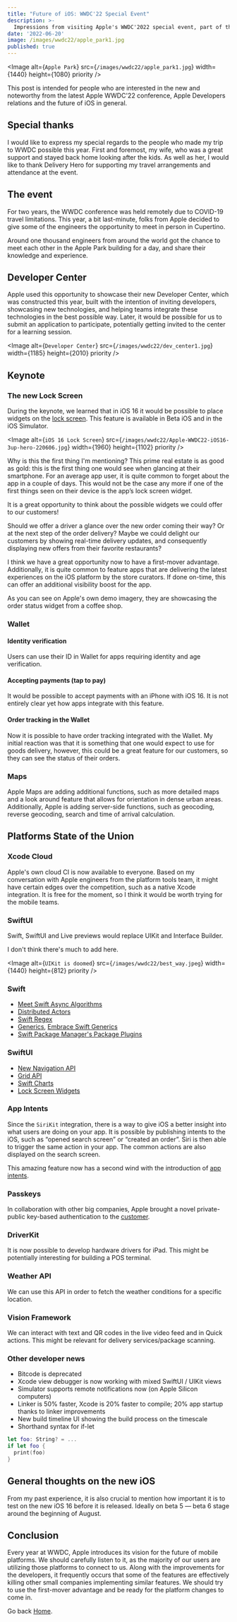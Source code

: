 ```yaml
---
title: "Future of iOS: WWDC'22 Special Event"
description: >-
  Impressions from visiting Apple's WWDC'2022 special event, part of the WWDC'22 conference, curated for iOS audience.
date: '2022-06-20'
image: /images/wwdc22/apple_park1.jpg
published: true
---
```


<Image
  alt={`Apple Park`}
  src={`/images/wwdc22/apple_park1.jpg`}
  width={1440}
  height={1080}
  priority
/>

This post is intended for people who are interested in the new and noteworthy from the latest Apple WWDC'22 conference, Apple Developers relations and the future of iOS in general.

## Special thanks

I would like to express my special regards to the people who made my trip to WWDC possible this year. First and foremost, my wife, who was a great support and stayed back home looking after the kids. As well as her, I would like to thank Delivery Hero for supporting my travel arrangements and attendance at the event.

## The event

For two years, the WWDC conference was held remotely due to COVID-19 travel limitations. This year, a bit last-minute, folks from Apple decided to give some of the engineers the opportunity to meet in person in Cupertino.

Around one thousand engineers from around the world got the chance to meet each other in the Apple Park building for a day, and share their knowledge and experience.

## Developer Center

Apple used this opportunity to showcase their new Developer Center, which was constructed this year, built with the intention of inviting developers, showcasing new technologies, and helping teams integrate these technologies in the best possible way. Later, it would be possible for us to submit an application to participate, potentially getting invited to the center for a learning session.

<Image
  alt={`Developer Center`}
  src={`/images/wwdc22/dev_center1.jpg`}
  width={1185}
  height={2010}
  priority
/>

## Keynote

### The new Lock Screen

During the keynote, we learned that in iOS 16 it would be possible to place widgets on the [lock screen](https://www.apple.com/newsroom/2022/06/apple-unveils-new-ways-to-share-and-communicate-in-ios-16/). This feature is available in Beta iOS and in the iOS Simulator.

<Image
  alt={`iOS 16 Lock Screen`}
  src={`/images/wwdc22/Apple-WWDC22-iOS16-3up-hero-220606.jpg`}
  width={1960}
  height={1102}
  priority
/>

Why is this the first thing I'm mentioning? This prime real estate is as good as gold: this is the first thing one would see when glancing at their smartphone. For an average app user, it is quite common to forget about the app in a couple of days. This would not be the case any more if one of the first things seen on their device is the app’s lock screen widget.

It is a great opportunity to think about the possible widgets we could offer to our customers!

Should we offer a driver a glance over the new order coming their way? Or at the next step of the order delivery? Maybe we could delight our customers by showing real-time delivery updates, and consequently displaying new offers from their favorite restaurants?

I think we have a great opportunity now to have a first-mover advantage. Additionally, it is quite common to feature apps that are delivering the latest experiences on the iOS platform by the store curators. If done on-time, this can offer an additional visibility boost for the app.

As you can see on Apple's own demo imagery, they are showcasing the order status widget from a coffee shop.

### Wallet

#### Identity verification

Users can use their ID in Wallet for apps requiring identity and age verification.

#### Accepting payments (tap to pay)

It would be possible to accept payments with an iPhone with iOS 16. It is not entirely clear yet how apps integrate with this feature.

#### Order tracking in the Wallet

Now it is possible to have order tracking integrated with the Wallet. My initial reaction was that it is something that one would expect to use for goods delivery, however, this could be a great feature for our customers, so they can see the status of their orders.

### Maps

Apple Maps are adding additional functions, such as more detailed maps and a look around feature that allows for orientation in dense urban areas. Additionally, Apple is adding server-side functions, such as geocoding, reverse geocoding, search and time of arrival calculation.

## Platforms State of the Union

### Xcode Cloud

Apple's own cloud CI is now available to everyone. Based on my conversation with Apple engineers from the platform tools team, it might have certain edges over the competition, such as a native Xcode integration. It is free for the moment, so I think it would be worth trying for the mobile teams.

### SwiftUI

Swift, SwiftUI and Live previews would replace UIKit and Interface Builder.

I don't think there's much to add here.

<Image
  alt={`UIKit is doomed`}
  src={`/images/wwdc22/best_way.jpeg`}
  width={1440}
  height={812}
  priority
/>

### Swift

- [Meet Swift Async Algorithms](https://developer.apple.com/videos/play/wwdc2022/110355/)
- [Distributed Actors](https://developer.apple.com/videos/play/wwdc2022/110356/)
- [Swift Regex](https://developer.apple.com/videos/play/wwdc2022/110357/)
- [Generics](https://developer.apple.com/videos/play/wwdc2022/110353/), [Embrace Swift Generics](https://developer.apple.com/videos/play/wwdc2022/110352/)
- [Swift Package Manager's Package Plugins](https://developer.apple.com/videos/play/wwdc2022/110359/)

### SwiftUI

- [New Navigation API](https://developer.apple.com/videos/play/wwdc2022/10054/)
- [Grid API](https://developer.apple.com/videos/play/wwdc2022/10056/)
- [Swift Charts](https://developer.apple.com/videos/play/wwdc2022/10137/)
- [Lock Screen Widgets](https://developer.apple.com/videos/play/wwdc2022/10050/)

### App Intents

Since the `SiriKit` integration, there is a way to give iOS a better insight into what users are doing on your app. It is possible by publishing intents to the iOS, such as “opened search screen” or “created an order”. Siri is then able to trigger the same action in your app. The common actions are also displayed on the search screen.

This amazing feature now has a second wind with the introduction of [app intents](https://developer.apple.com/videos/play/wwdc2022/10032/).

### Passkeys

In collaboration with other big companies, Apple brought a novel private-public key-based authentication to the [customer](https://developer.apple.com/videos/play/wwdc2022/10092/).

### DriverKit

It is now possible to develop hardware drivers for iPad. This might be potentially interesting for building a POS terminal.

### Weather API

We can use this API in order to fetch the weather conditions for a specific location.

### Vision Framework

We can interact with text and QR codes in the live video feed and in Quick actions. This might be relevant for delivery services/package scanning.

### Other developer news

- Bitcode is deprecated
- Xcode view debugger is now working with mixed SwiftUI / UIKit views
- Simulator supports remote notifications now (on Apple Silicon computers)
- Linker is 50% faster, Xcode is 20% faster to compile; 20% app startup thanks to linker improvements
- New build timeline UI showing the build process on the timescale
- Shorthand syntax for if-let

```swift:Example.swift
let foo: String? = ...
if let foo {
  print(foo)
}
```

## General thoughts on the new iOS

From my past experience, it is also crucial to mention how important it is to test on the new iOS 16 before it is released. Ideally on beta 5 — beta 6 stage around the beginning of August.

## Conclusion

Every year at WWDC, Apple introduces its vision for the future of mobile platforms. We should carefully listen to it, as the majority of our users are utilizing those platforms to connect to us. Along with the improvements for the developers, it frequently occurs that some of the features are effectively killing other small companies implementing similar features. We should try to use the first-mover advantage and be ready for the platform changes to come in.

Go back [Home](/).
